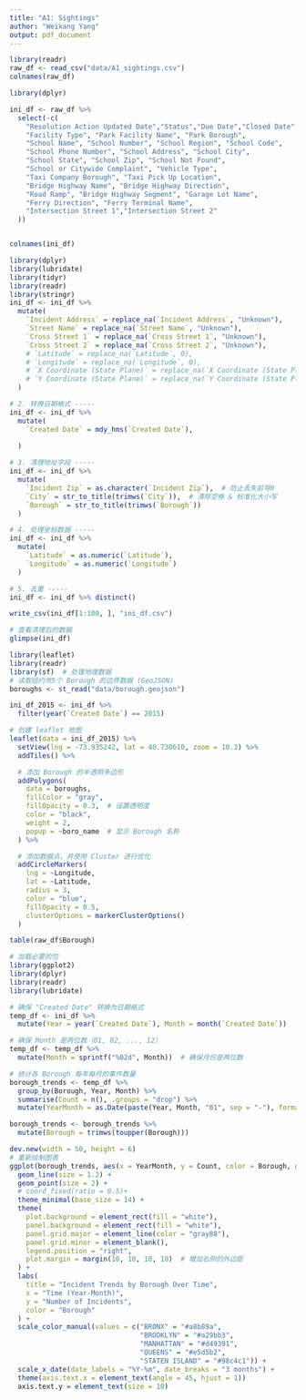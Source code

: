 ```yaml
---
title: "A1: Sightings"
author: "Weikang Yang"
output: pdf_document
---
```


```r
library(readr)
raw_df <- read_csv("data/A1_sightings.csv")
colnames(raw_df)
```


```r
library(dplyr)

ini_df <- raw_df %>%
  select(-c(
    "Resolution Action Updated Date","Status","Due Date","Closed Date","Agency", "Agency Name", "Complaint Type", "Descriptor", "Landmark",
    "Facility Type", "Park Facility Name", "Park Borough",
    "School Name", "School Number", "School Region", "School Code",
    "School Phone Number", "School Address", "School City",
    "School State", "School Zip", "School Not Found",
    "School or Citywide Complaint", "Vehicle Type",
    "Taxi Company Borough", "Taxi Pick Up Location",
    "Bridge Highway Name", "Bridge Highway Direction",
    "Road Ramp", "Bridge Highway Segment", "Garage Lot Name",
    "Ferry Direction", "Ferry Terminal Name",
    "Intersection Street 1","Intersection Street 2"
  ))


colnames(ini_df)
```
```r
library(dplyr)
library(lubridate)
library(tidyr)
library(readr)
library(stringr)
ini_df <- ini_df %>%
  mutate(
    `Incident Address` = replace_na(`Incident Address`, "Unknown"),
    `Street Name` = replace_na(`Street Name`, "Unknown"),
    `Cross Street 1` = replace_na(`Cross Street 1`, "Unknown"),
    `Cross Street 2` = replace_na(`Cross Street 2`, "Unknown"),
    # `Latitude` = replace_na(`Latitude`, 0),
    # `Longitude` = replace_na(`Longitude`, 0),
    # `X Coordinate (State Plane)` = replace_na(`X Coordinate (State Plane)`, 0),
    # `Y Coordinate (State Plane)` = replace_na(`Y Coordinate (State Plane)`, 0)
  )

# 2. 转换日期格式 -----
ini_df <- ini_df %>%
  mutate(
    `Created Date` = mdy_hms(`Created Date`),
    
  )

# 3. 清理地址字段 -----
ini_df <- ini_df %>%
  mutate(
    `Incident Zip` = as.character(`Incident Zip`),  # 防止丢失前导0
    `City` = str_to_title(trimws(`City`)),  # 清除空格 & 标准化大小写
    `Borough` = str_to_title(trimws(`Borough`))
  )

# 4. 处理坐标数据 -----
ini_df <- ini_df %>%
  mutate(
    `Latitude` = as.numeric(`Latitude`),
    `Longitude` = as.numeric(`Longitude`)
  )

# 5. 去重 -----
ini_df <- ini_df %>% distinct()

write_csv(ini_df[1:100, ], "ini_df.csv")

# 查看清理后的数据
glimpse(ini_df)


```



```r
library(leaflet)
library(readr)
library(sf)  # 处理地理数据
# 读取纽约市5个 Borough 的边界数据 (GeoJSON)
boroughs <- st_read("data/borough.geojson")

ini_df_2015 <- ini_df %>%
  filter(year(`Created Date`) == 2015)

# 创建 leaflet 地图
leaflet(data = ini_df_2015) %>%
  setView(lng = -73.935242, lat = 40.730610, zoom = 10.3) %>%
  addTiles() %>%

  # 添加 Borough 的半透明多边形
  addPolygons(
    data = boroughs,
    fillColor = "gray",
    fillOpacity = 0.3,  # 设置透明度
    color = "black",
    weight = 2,
    popup = ~boro_name  # 显示 Borough 名称
  ) %>%

  # 添加数据点，并使用 Cluster 进行优化
  addCircleMarkers(
    lng = ~Longitude,
    lat = ~Latitude,
    radius = 3,
    color = "blue",
    fillOpacity = 0.5,
    clusterOptions = markerClusterOptions()
  )


```



```r
table(raw_df$Borough)

```

```r
# 加载必要的包
library(ggplot2)
library(dplyr)
library(readr)
library(lubridate)

# 确保 "Created Date" 转换为日期格式
temp_df <- ini_df %>%
  mutate(Year = year(`Created Date`), Month = month(`Created Date`))

# 确保 Month 是两位数（01, 02, ..., 12）
temp_df <- temp_df %>%
  mutate(Month = sprintf("%02d", Month))  # 确保月份是两位数

# 统计各 Borough 每年每月的事件数量
borough_trends <- temp_df %>%
  group_by(Borough, Year, Month) %>%
  summarise(Count = n(), .groups = "drop") %>%
  mutate(YearMonth = as.Date(paste(Year, Month, "01", sep = "-"), format = "%Y-%m-%d"))  # 解决日期格式问题

borough_trends <- borough_trends %>%
  mutate(Borough = trimws(toupper(Borough)))  

dev.new(width = 50, height = 6)
# 重新绘制图表
ggplot(borough_trends, aes(x = YearMonth, y = Count, color = Borough, group = Borough)) +
  geom_line(size = 1.2) +  
  geom_point(size = 2) +  
  # coord_fixed(ratio = 0.5)+
  theme_minimal(base_size = 14) +  
  theme(
    plot.background = element_rect(fill = "white"),  
    panel.background = element_rect(fill = "white"),
    panel.grid.major = element_line(color = "gray80"),
    panel.grid.minor = element_blank(),
    legend.position = "right",
    plot.margin = margin(10, 10, 10, 10)  # 增加右侧的外边距
  ) +
  labs(
    title = "Incident Trends by Borough Over Time",
    x = "Time (Year-Month)",
    y = "Number of Incidents",
    color = "Borough"
  ) +
  scale_color_manual(values = c("BRONX" = "#a8b89a",
                                "BROOKLYN" = "#a29bb3",
                                "MANHATTAN" = "#d49391", 
                                "QUEENS" = "#e5d5b2",
                                "STATEN ISLAND" = "#98c4c1")) +  
  scale_x_date(date_labels = "%Y-%m", date_breaks = "3 months") +  
  theme(axis.text.x = element_text(angle = 45, hjust = 1))  
  axis.text.y = element_text(size = 10)

```



